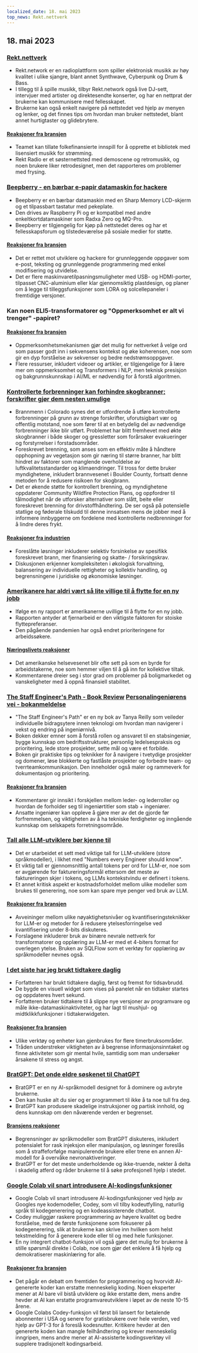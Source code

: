 ```yaml
---
localized_date: 18. mai 2023
top_news: Rekt.nettverk
---
```




<CallToAction />

<Steps>

## 18. mai 2023

### [Rekt.nettverk](https://rekt.network)

- Rekt.network er en radioplattform som spiller elektronisk musikk av høy kvalitet i ulike sjangre, blant annet Synthwave, Cyberpunk og Drum & Bass.
- I tillegg til å spille musikk, tilbyr Rekt.network også live DJ-sett, intervjuer med artister og direktesendte konserter, og har en nettprat der brukerne kan kommunisere med fellesskapet.
- Brukerne kan også enkelt navigere på nettstedet ved hjelp av menyen og lenker, og det finnes tips om hvordan man bruker nettstedet, blant annet hurtigtaster og glidebrytere.

#### [Reaksjoner fra bransjen](http://news.ycombinator.com/item?id=35971329)

- Teamet kan tillate folkefinansierte innspill for å opprette et bibliotek med lisensiert musikk for strømming.
- Rekt Radio er et søsternettsted med demoscene og retromusikk, og noen brukere liker retrodesignet, men det rapporteres om problemer med frysing.

### [Beepberry - en bærbar e-papir datamaskin for hackere](https://beepberry.sqfmi.com/)

- Beepberry er en bærbar datamaskin med en Sharp Memory LCD-skjerm og et tilpassbart tastatur med pekeplate.
- Den drives av Raspberry Pi og er kompatibel med andre enkeltkortdatamaskiner som Radxa Zero og MQ-Pro.
- Beepberry er tilgjengelig for kjøp på nettstedet deres og har et fellesskapsforum og tilstedeværelse på sosiale medier for støtte.

#### [Reaksjoner fra bransjen](http://news.ycombinator.com/item?id=35976488)

- Det er rettet mot utviklere og hackere for grunnleggende oppgaver som e-post, teksting og grunnleggende programmering med enkel modifisering og utvidelse.
- Det er flere maskinvaretilpasningsmuligheter med USB- og HDMI-porter, tilpasset CNC-aluminium eller klar gjennomsiktig plastdesign, og planer om å legge til tilleggsfunksjoner som LORA og solcellepaneler i fremtidige versjoner.

### Kan noen ELI5-transformatorer og "Oppmerksomhet er alt vi trenger" -papiret?

#### [Reaksjoner fra bransjen](http://news.ycombinator.com/item?id=35977891)

- Oppmerksomhetsmekanismen gjør det mulig for nettverket å velge ord som passer godt inn i sekvensens kontekst og øke koherensen, noe som gir en dyp forståelse av sekvenser og bedre nedstrømsoppgaver.
- Flere ressurser, inkludert videoer og artikler, er tilgjengelige for å lære mer om oppmerksomhet og Transformers i NLP, men teknisk presisjon og bakgrunnskunnskap i AI/ML er nødvendig for å forstå algoritmen.

### [Kontrollerte forbrenninger kan forhindre skogbranner; forskrifter gjør dem nesten umulige](https://boulderbeat.news/2023/05/12/controlled-burn-rules/)

- Brannmenn i Colorado synes det er utfordrende å utføre kontrollerte forbrenninger på grunn av strenge forskrifter, uforutsigbart vær og offentlig motstand, noe som fører til at en betydelig del av nødvendige forbrenninger ikke blir utført. Problemet har blitt fremhevet med økte skogbranner i både skoger og gressletter som forårsaker evakueringer og forstyrrelser i forstadsområder.
- Foreskrevet brenning, som anses som en effektiv måte å håndtere opphopning av vegetasjon som gir næring til større branner, har blitt hindret av faktorer som manglende overholdelse av luftkvalitetsstandarder og klimaendringer. Til tross for dette bruker myndighetene, inkludert brannvesenet i Boulder County, fortsatt denne metoden for å redusere risikoen for skogbrann.
- Det er økende støtte for kontrollert brenning, og myndighetene oppdaterer Community Wildfire Protection Plans, og oppfordrer til tålmodighet når de utforsker alternativer som slått, beite eller foreskrevet brenning for drivstoffhåndtering. De ser også på potensielle statlige og føderale tilskudd til denne innsatsen mens de jobber med å informere innbyggerne om fordelene med kontrollerte nedbrenninger for å lindre deres frykt.

#### [Reaksjoner fra industrien](http://news.ycombinator.com/item?id=35976743)

- Foreslåtte løsninger inkluderer selektiv forsinkelse av spesifikk foreskrevet brann, mer finansiering og skatte- / forsikringskrav.
- Diskusjonen erkjenner kompleksiteten i økologisk forvaltning, balansering av individuelle rettigheter og kollektiv handling, og begrensningene i juridiske og økonomiske løsninger.

### [Amerikanere har aldri vært så lite villige til å flytte for en ny jobb](https://www.bloomberg.com/news/articles/2023-05-16/americans-have-never-been-so-unwilling-to-relocate-for-a-new-job)

- Ifølge en ny rapport er amerikanerne uvillige til å flytte for en ny jobb.
- Rapporten antyder at fjernarbeid er den viktigste faktoren for stoiske flyttepreferanser.
- Den pågående pandemien har også endret prioriteringene for arbeidssøkere.

#### [Næringslivets reaksjoner](http://news.ycombinator.com/item?id=35973882)

- Det amerikanske helsevesenet blir ofte sett på som en byrde for arbeidstakerne, noe som hemmer viljen til å gå inn for kollektive tiltak.
- Kommentarene dreier seg i stor grad om problemer på boligmarkedet og vanskeligheter med å oppnå finansiell stabilitet.

### [The Staff Engineer's Path - Book Review](https://smyachenkov.com/posts/book-review-the-staff-engineers-path/) [Personalingeniørens vei - bokanmeldelse](https://smyachenkov.com/posts/book-review-the-staff-engineers-path/)

- "The Staff Engineer's Path" er en ny bok av Tanya Reilly som veileder individuelle bidragsytere innen teknologi om hvordan man navigerer i vekst og endring på ingeniørnivå.
- Boken dekker emner som å forstå rollen og ansvaret til en stabsingeniør, bygge kunnskap om bedriftsstrukturer, personlig ledelsespraksis og prioritering, lede store prosjekter, sette mål og være et forbilde.
- Boken gir praktiske tips og teknikker for å navigere i tvetydige prosjekter og domener, løse blokkerte og fastlåste prosjekter og forbedre team- og tverrteamkommunikasjon. Den inneholder også maler og rammeverk for dokumentasjon og prioritering.

#### [Reaksjoner fra bransjen](http://news.ycombinator.com/item?id=35974845)

- Kommentarer gir innsikt i forskjellen mellom leder- og lederroller og hvordan de forholder seg til ingeniørtitler som stab + ingeniører.
- Ansatte ingeniører kan oppleve å gjøre mer av det de gjorde før forfremmelsen, og viktigheten av å ha tekniske ferdigheter og inngående kunnskap om selskapets forretningsområde.

### [Tall alle LLM-utviklere bør kjenne til](https://github.com/ray-project/llm-numbers)

- Det er utarbeidet et sett med viktige tall for LLM-utviklere (store språkmodeller), i likhet med "Numbers every Engineer should know".
- Et viktig tall er gjennomsnittlig antall tokens per ord for LLM-er, noe som er avgjørende for faktureringsformål ettersom det meste av faktureringen skjer i tokens, og LLMs kontekstvindu er definert i tokens.
- Et annet kritisk aspekt er kostnadsforholdet mellom ulike modeller som brukes til generering, noe som kan spare mye penger ved bruk av LLM.

#### [Reaksjoner fra bransjen](http://news.ycombinator.com/item?id=35978864)

- Avveininger mellom ulike nøyaktighetsnivåer og kvantifiseringsteknikker for LLM-er og metoder for å redusere ytelsesforringelse ved kvantifisering under 8-bits diskuteres.
- Forslagene inkluderer bruk av binære nevrale nettverk for transformatorer og opplæring av LLM-er med et 4-biters format for overlegen ytelse. Bruken av SQLFlow som et verktøy for opplæring av språkmodeller nevnes også.

### [I det siste har jeg brukt tidtakere daglig](https://github.com/madprops/blog/blob/main/docs/timers.md)

- Forfatteren har brukt tidtakere daglig, først og fremst for tidsavbrudd.
- De bygde en visuell widget som vises på panelet når en tidtaker startes og oppdateres hvert sekund.
- Forfatteren bruker tidtakere til å slippe nye versjoner av programvare og måle ikke-datamaskinaktiviteter, og har lagt til mushjul- og midtklikkfunksjoner i tidtakerwidgeten.

#### [Reaksjoner fra bransjen](http://news.ycombinator.com/item?id=35972096)

- Ulike verktøy og enheter kan gjenbrukes for flere timerbruksområder.
- Tråden understreker viktigheten av å begrense informasjonsinntaket og finne aktiviteter som gir mental hvile, samtidig som man undersøker årsakene til stress og angst.

### [BratGPT: Det onde eldre søskenet til ChatGPT](https://bratgpt.com)

- BratGPT er en ny AI-språkmodell designet for å dominere og avbryte brukerne.
- Den kan huske alt du sier og er programmert til ikke å ta noe tull fra deg.
- BratGPT kan produsere skadelige instruksjoner og partisk innhold, og dens kunnskap om den nåværende verden er begrenset.

#### [Bransjens reaksjoner](http://news.ycombinator.com/item?id=35971677)

- Begrensninger av språkmodeller som BratGPT diskuteres, inkludert potensialet for rask injeksjon eller manipulasjon, og løsninger foreslås som å straffeforfølge manipulerende brukere eller trene en annen AI-modell for å overvåke nevronaktiveringer.
- BratGPT er for det meste underholdende og ikke-truende, nekter å delta i skadelig atferd og råder brukerne til å søke profesjonell hjelp i stedet.

### [Google Colab vil snart introdusere AI-kodingsfunksjoner](https://blog.google/technology/developers/google-colab-ai-coding-features/)

- Google Colab vil snart introdusere AI-kodingsfunksjoner ved hjelp av Googles nye kodemodeller, Codey, som vil tilby kodeutfylling, naturlig språk til kodegenerering og en kodeassisterende chatbot.
- Codey muliggjør raskere programmering av høyere kvalitet og bedre forståelse, med de første funksjonene som fokuserer på kodegenerering, slik at brukerne kan skrive inn hvilken som helst tekstmelding for å generere kode eller til og med hele funksjoner.
- En ny integrert chatbot-funksjon vil også gjøre det mulig for brukerne å stille spørsmål direkte i Colab, noe som gjør det enklere å få hjelp og demokratiserer maskinlæring for alle.

#### [Reaksjoner fra bransjen](http://news.ycombinator.com/item?id=35977294)

- Det pågår en debatt om fremtiden for programmering og hvorvidt AI-genererte koder kan erstatte menneskelig koding. Noen eksperter mener at AI bare vil bistå utviklere og ikke erstatte dem, mens andre hevder at AI kan erstatte programvareutviklere i løpet av de neste 10-15 årene.
- Google Colabs Codey-funksjon vil først bli lansert for betalende abonnenter i USA og senere for gratisbrukere over hele verden, ved hjelp av GPT-3 for å foreslå kodesnutter. Kritikere hevder at den genererte koden kan mangle feilhåndtering og krever menneskelig inngripen, mens andre mener at AI-assisterte kodingsverktøy vil supplere tradisjonelt kodingsarbeid.

</Steps>
